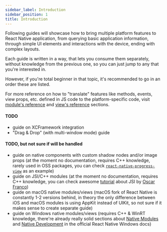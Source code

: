 ```yaml
---
sidebar_label: Introduction
sidebar_position: 1
title: Introduction
---
```


Following guides will showcase how to bring multiple platform features to React Native application, from querying basic application information, through simple UI elements and interactions with the device, ending with complex layouts.

Each guide is written in a way, that lets you consume them separately, without knowledge from the previous one, so you can just jump to any that you're interested in.

However, if you're total beginner in that topic, it's recommended to go in an order these are listed.

For more reference on how to "translate" features like methods, events, view props, etc. defined in JS code to the platform-specific code, visit [module's reference](../module-reference/module-intro) and [view's reference](../view-reference/view-intro) sections.

#### TODO

- guide on XCFramework integration
- "Drag & Drop" (with multi-window mode) guide

#### TODO, but not sure if will be handled

- guide on native components with custom shadow nodes and/or image props (at the moment no documentation, requires C++ knowledge, rarely used in OSS packages, you can check [`react-native-progress-view`](https://github.com/react-native-progress-view/progress-view) as an example)
- guide on JSI/C++ modules (at the moment no documentation, requires C++ knowledge, you can check awesome [tutorial](https://ospfranco.notion.site/JSI-Module-Quick-Guide-5b00c96aa5b5440d93a5558956b420e4) about JSI by [Oscar Franco](https://twitter.com/ospfranco))
- guide on macOS native modules/views (macOS fork of React Native is constantly 1-2 versions behind, in theory the only difference between iOS and macOS modules is using AppKit instead of UIKit, so not sure if it makes sense to create separate guide)
- guide on Windows native modules/views (requires C++ & WinRT knowledge, there're already really solid sections about [Native Modules](https://microsoft.github.io/react-native-windows/docs/native-modules) and [Native Development](https://microsoft.github.io/react-native-windows/docs/native-code) in the official React Native Windows docs)
